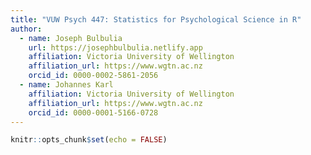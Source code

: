 ```yaml
---
title: "VUW Psych 447: Statistics for Psychological Science in R"
author:
  - name: Joseph Bulbulia
    url: https://josephbulbulia.netlify.app
    affiliation: Victoria University of Wellington
    affiliation_url: https://www.wgtn.ac.nz
    orcid_id: 0000-0002-5861-2056
  - name: Johannes Karl 
    affiliation: Victoria University of Wellington
    affiliation_url: https://www.wgtn.ac.nz
    orcid_id: 0000-0001-5166-0728
---
```


```r
knitr::opts_chunk$set(echo = FALSE)
```





